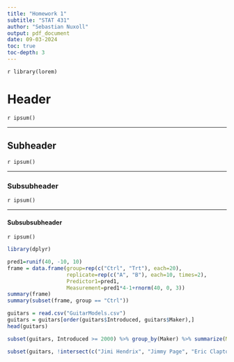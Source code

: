 ```yaml
---
title: "Homework 1"
subtitle: "STAT 431"
author: "Sebastian Nuxoll"
output: pdf_document
date: 09-03-2024
toc: true
toc-depth: 3
---
```


`r library(lorem)`

# Header
`r ipsum()`

---

## Subheader
`r ipsum()`

---

### Subsubheader
`r ipsum()`

---

#### Subsubsubheader
`r ipsum()`

```r
library(dplyr)

pred1=runif(40, -10, 10)
frame = data.frame(group=rep(c("Ctrl", "Trt"), each=20),
                   replicate=rep(c("A", "B"), each=10, times=2),
                   Predictor1=pred1,
                   Measurement=pred1*4-1+rnorm(40, 0, 3))
summary(frame)
summary(subset(frame, group == "Ctrl"))

guitars = read.csv("GuitarModels.csv")
guitars = guitars[order(guitars$Introduced, guitars$Maker),]
head(guitars)

subset(guitars, Introduced >= 2000) %>% group_by(Maker) %>% summarize(MeanYear=mean(Introduced), n=n())

subset(guitars, !intersect(c("Jimi Hendrix", "Jimmy Page", "Eric Clapton", "George Harrison", "Thom Yorke"), c(NotableUser1, NotableUser2, NotableUser3)).empty())
```